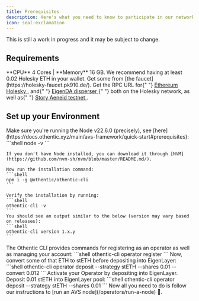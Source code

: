 ```yaml
---
title: Prerequisites
description: Here's what you need to know to participate in our network
icon: seal-exclamation
---
```


<Note>This is still a work in progress and it may be subject to change.</Note>

## Requirements

<Card title="Hardware" icon="microchip">
  **CPU** 4 Cores | **Memory** 16 GB.
</Card>

<CardGroup cols={2}>
  <Card title="Get some ETH" icon="square-1">
    We recommend having at least 0.02 Holesky ETH in your wallet. Get some from
    [the faucet](https://holesky-faucet.pk910.de/).
  </Card>
  <Card title="Find Variables" icon="square-2">
    Get the RPC URL for{" "}
    <a target="_blank" href="https://chainlist.org/chain/17000">
      Ethereum Holesky
    </a>
    , and{" "}
    <a target="_blank" href="https://docs.eigenda.xyz/networks/holesky#specs">
      EigenDA disperser
    </a>{" "}
    both on the Holesky network, as well as{" "}
    <a
      target="_blank"
      href="https://docs.story.foundation/docs/network-info#-rpcs"
    >
      Story Aeneid testnet
    </a>
    .
  </Card>
</CardGroup>

## Set up your Environment

<Steps>
  <Step title="Install the Othentic CLI">
    Make sure you're running the Node v22.6.0 (precisely), see [here](https://docs.othentic.xyz/main/avs-framework/quick-start#prerequisites):
    ```shell
    node -v
    ```

    If you don't have Node installed, you can download it through [NVM](https://github.com/nvm-sh/nvm/blob/master/README.md/).

    Now run the installation command:
    ```shell
    npm i -g @othentic/othentic-cli
    ```

    Verify the installation by running:
    ```shell
    othentic-cli -v
    ```
    You should see an output similar to the below (version may vary based on releases):
    ```shell
    othentic-cli version 1.x.y
    ```

  </Step>
  <Step title="Register as an Operator">
    The Othentic CLI provides commands for registering as an operator as well as managing your account:
    ```shell
    othentic-cli operator register
    ```
    Now, convert some of that ETH to stETH before depositing into EigenLayer:
    ```shell
    othentic-cli operator deposit --strategy stETH --shares 0.01 --convert 0.012
    ```
    Activate your Operator by depositing into EigenLayer. Deposit 0.01 stETH into EigenLayer pool:
    ```shell
    othentic-cli operator deposit --strategy stETH --shares 0.01
    ```

  </Step>
  <Step title="You're ready to opt-in to our AVS">
      Now all you need to do is follow our instructions to [run an AVS node](/operators/run-a-node) 🎉.
  </Step>
</Steps>
